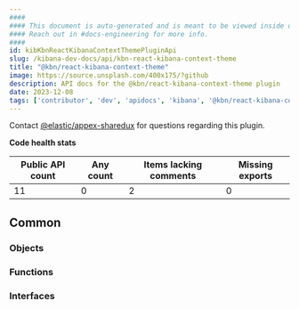```yaml
---
####
#### This document is auto-generated and is meant to be viewed inside our experimental, new docs system.
#### Reach out in #docs-engineering for more info.
####
id: kibKbnReactKibanaContextThemePluginApi
slug: /kibana-dev-docs/api/kbn-react-kibana-context-theme
title: "@kbn/react-kibana-context-theme"
image: https://source.unsplash.com/400x175/?github
description: API docs for the @kbn/react-kibana-context-theme plugin
date: 2023-12-08
tags: ['contributor', 'dev', 'apidocs', 'kibana', '@kbn/react-kibana-context-theme']
---
```




Contact [@elastic/appex-sharedux](https://github.com/orgs/elastic/teams/appex-sharedux) for questions regarding this plugin.

**Code health stats**

| Public API count  | Any count | Items lacking comments | Missing exports |
|-------------------|-----------|------------------------|-----------------|
| 11 | 0 | 2 | 0 |

## Common

### Objects
<DocDefinitionList data={kbnReactKibanaContextThemeObj.common.objects}/>

### Functions
<DocDefinitionList data={kbnReactKibanaContextThemeObj.common.functions}/>

### Interfaces
<DocDefinitionList data={kbnReactKibanaContextThemeObj.common.interfaces}/>

